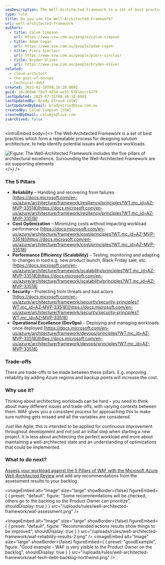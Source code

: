 ```yaml
---
seoDescription: The Well-Architected Framework is a set of best practices for designing solution architecture, ensuring reliability, cost optimization, performance efficiency, security, and operational excellence in cloud-based workloads.
type: rule
title: Do you use the Well-Architected Framework?
uri: well-architected-framework
authors:
  - title: Calum Simpson
    url: https://www.ssw.com.au/people/calum-simpson
  - title: Adam Cogan
    url: https://www.ssw.com.au/people/adam-cogan
  - title: Piers Sinclair
    url: https://www.ssw.com.au/people/piers-sinclair
  - title: Bryden Oliver
    url: https://www.ssw.com.au/people/bryden-oliver
related:
  - cloud-architect
  - the-goal-of-devops
  - technical-debt
created: 2022-02-10T09:10:20.000Z
guid: 16cd6da6-fbe3-4234-ae55-6281bccc5279
lastUpdated: 2025-07-31T00:46:18.000Z
lastUpdatedBy: Brady Stroud [SSW]
lastUpdatedByEmail: bradystroud@ssw.com.au
createdBy: Calum Simpson [SSW]
createdByEmail: calumjs@live.com
isArchived: false
---
```


<introEmbed
  body={<>
The Well-Architected Framework is a set of best practices which form a repeatable process for designing solution architecture, to help identify potential issues and optimize workloads.

![Figure: The Well-Architected Framework includes the five pillars of architectural excellence. Surrounding the Well-Architected Framework are six supporting elements](/uploads/rules/well-architected-framework/waf-diagram-revised.png)
  </>}
/>
### The 5 Pillars

* **Reliability** – Handling and recovering from failures [https://docs.microsoft.com/en-us/azure/architecture/framework/resiliency/principles?WT.mc_id=AZ-MVP-33518](https://docs.microsoft.com/en-us/azure/architecture/framework/resiliency/principles?WT.mc_id=AZ-MVP-33518)
* **Cost Optimization** – Minimizing costs without impacting workload performance [https://docs.microsoft.com/en-us/azure/architecture/framework/cost/principles?WT.mc_id=AZ-MVP-33518](https://docs.microsoft.com/en-us/azure/architecture/framework/cost/principles?WT.mc_id=AZ-MVP-33518)
* **Performance Efficiency** **(Scalability)** – Testing, monitoring and adapting to changes in load e.g. new product launch, Black Friday sale, etc. [https://docs.microsoft.com/en-us/azure/architecture/framework/scalability/principles?WT.mc_id=AZ-MVP-33518](https://docs.microsoft.com/en-us/azure/architecture/framework/scalability/principles?WT.mc_id=AZ-MVP-33518)
* **Security** – Protecting from threats and bad actors [https://docs.microsoft.com/en-us/azure/architecture/framework/security/security-principles?WT.mc_id=AZ-MVP-33518](https://docs.microsoft.com/en-us/azure/architecture/framework/security/security-principles?WT.mc_id=AZ-MVP-33518)
* **Operational Excellence** **(DevOps)** – Deploying and managing workloads once deployed [https://docs.microsoft.com/en-us/azure/architecture/framework/devops/principles?WT.mc_id=AZ-MVP-33518](https://docs.microsoft.com/en-us/azure/architecture/framework/devops/principles?WT.mc_id=AZ-MVP-33518)

### Trade-offs

There are trade-offs to be made between these pillars. E.g. improving reliability by adding Azure regions and backup points will increase the cost.

### Why use it?

Thinking about architecting workloads can be hard – you need to think about many different issues and trade-offs, with varying contexts between them. WAF gives you a consistent process for approaching this to make sure nothing gets missed and all the variables are considered.

Just like Agile, this is intended to be applied for continuous improvement throughout development and not just an initial step when starting a new project. It is less about architecting the perfect workload and more about maintaining a well-architected state and an understanding of optimizations that could be implemented.

### What to do next?

[Assess your workload against the 5 Pillars of WAF with the Microsoft Azure Well-Architected Review](https://learn.microsoft.com/en-us/assessments/azure-architecture-review?WT.mc_id=AZ-MVP-33518) and add any recommendations from the assessment results to your backlog.


<imageEmbed
  alt="Image"
  size="large"
  showBorder={false}
  figureEmbed={ {
    preset: "default",
    figure: "Some recommendations will be checked, others go to the backlog so the Product Owner can prioritize",
    shouldDisplay: true
  } }
  src="/uploads/rules/well-architected-framework/waf-assessment.png"
/>


<imageEmbed
  alt="Image"
  size="large"
  showBorder={false}
  figureEmbed={ {
    preset: "default",
    figure: "Recommended actions results show things to be improved",
    shouldDisplay: true
  } }
  src="/uploads/rules/well-architected-framework/waf-reliability-results-2.png"
/>
<imageEmbed
  alt="Image"
  size="large"
  showBorder={false}
  figureEmbed={ {
    preset: "goodExample",
    figure: "Good example - WAF is very visible to the Product Owner on the backlog",
    shouldDisplay: true
  } }
  src="/uploads/rules/well-architected-framework/waf-tech-debt-backlog-northwind.png"
/>
